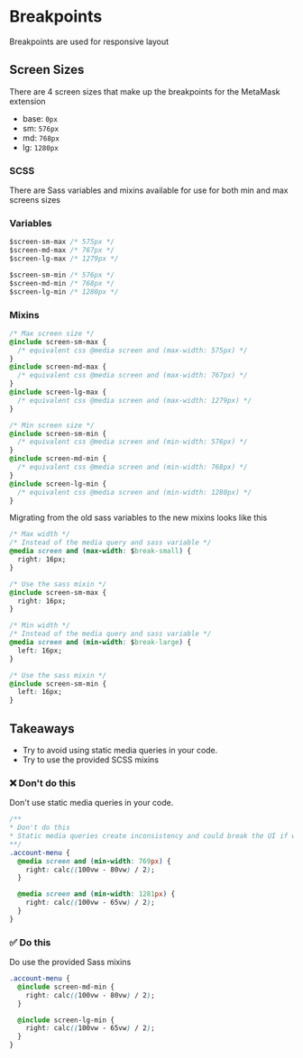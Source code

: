 
<Meta title="Foundations / Breakpoints" />

# Breakpoints

Breakpoints are used for responsive layout

## Screen Sizes

There are 4 screen sizes that make up the breakpoints for the MetaMask extension

- base: `0px`
- sm: `576px`
- md: `768px`
- lg: `1280px`

### SCSS

There are Sass variables and mixins available for use for both min and max screens sizes

### Variables

```css
$screen-sm-max /* 575px */
$screen-md-max /* 767px */
$screen-lg-max /* 1279px */

$screen-sm-min /* 576px */
$screen-md-min /* 768px */
$screen-lg-min /* 1280px */
```

### Mixins

```css
/* Max screen size */
@include screen-sm-max {
  /* equivalent css @media screen and (max-width: 575px) */
}
@include screen-md-max {
  /* equivalent css @media screen and (max-width: 767px) */
}
@include screen-lg-max {
  /* equivalent css @media screen and (max-width: 1279px) */
}

/* Min screen size */
@include screen-sm-min {
  /* equivalent css @media screen and (min-width: 576px) */
}
@include screen-md-min {
  /* equivalent css @media screen and (min-width: 768px) */
}
@include screen-lg-min {
  /* equivalent css @media screen and (min-width: 1280px) */
}
```

Migrating from the old sass variables to the new mixins looks like this

```css
/* Max width */
/* Instead of the media query and sass variable */
@media screen and (max-width: $break-small) {
  right: 16px;
}

/* Use the sass mixin */
@include screen-sm-max {
  right: 16px;
}

/* Min width */
/* Instead of the media query and sass variable */
@media screen and (min-width: $break-large) {
  left: 16px;
}

/* Use the sass mixin */
@include screen-sm-min {
  left: 16px;
}
```

## Takeaways

- Try to avoid using static media queries in your code.
- Try to use the provided SCSS mixins

### ❌ Don't do this

Don't use static media queries in your code.

```css
/**
* Don't do this
* Static media queries create inconsistency and could break the UI if we want to update them in future
**/
.account-menu {
  @media screen and (min-width: 769px) {
    right: calc((100vw - 80vw) / 2);
  }

  @media screen and (min-width: 1281px) {
    right: calc((100vw - 65vw) / 2);
  }
}
```

### ✅ Do this

Do use the provided Sass mixins

```css
.account-menu {
  @include screen-md-min {
    right: calc((100vw - 80vw) / 2);
  }

  @include screen-lg-min {
    right: calc((100vw - 65vw) / 2);
  }
}
```
